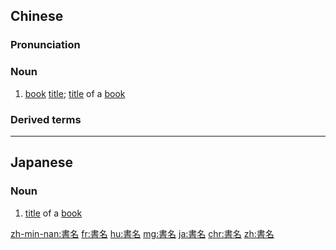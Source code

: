 {{also|书名}}
==Chinese==
{{zh-forms|s=书名}}

===Pronunciation===
{{zh-pron
|m=shūmíng
|h=pfs=sû-miàng
|cat=n
}}

===Noun===
{{zh-noun}}

# [[book]] [[title]]; [[title]] of a [[book]]

===Derived terms===
{{zh-der|書名號}}

----

==Japanese==
{{ja-kanjitab|しょ|めい|yomi=on}}

===Noun===
{{ja-noun|しょめい}}

# [[title]] of a [[book]]

[[zh-min-nan:書名]]
[[fr:書名]]
[[hu:書名]]
[[mg:書名]]
[[ja:書名]]
[[chr:書名]]
[[zh:書名]]